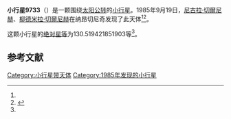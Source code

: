 {{Infobox planet
| bgcolour = #FFFFC0
| name = 9733 Valtikhonov
| symbol = 
| image = 
| caption = 
| discovery = yes
| discovery_ref = 
| discoverer = [[尼古拉·切爾尼赫|尼古拉·切爾尼赫]]、[[柳德米拉·切爾尼赫|柳德米拉·切爾尼赫]]
| discovery_site = [[纳昂切尼奇|纳昂切尼奇]] 
| discovered = 1985年9月19日
| designations = yes
| mp_name = 
| named_after = 
| alt_names = 1985 SC3/ 1972 RO1 / 1991 LJ5
| mp_category = [[主带小行星|主带小行星]]
| orbit_ref = <ref name="a">[http://ssd.jpl.nasa.gov/sbdb.cgi?sstr=9733 9733 Valtikhonov] {{Wayback|url=http://ssd.jpl.nasa.gov/sbdb.cgi?sstr=9733 |date=20070330191044 }}，小行星數據庫瀏覽器（JPL Small-Body Database Browser）－[[美国国家航空航天局|美国国家航空航天局]]喷气推进实验室</ref>
| epoch = 2456400.5 (2013年4月18日更新)
| aphelion = {{convert|2.621837296974841|AU|km|3|abbr=on|lk=out}}
| perihelion = {{convert|1.753461452267866|AU|km|3|abbr=on}}
| semimajor = {{convert|2.187649374621353|AU|km|3|abbr=on}}
| eccentricity = 0.198472355
| period = 1181.857191 [[日|日]]<br />3.24[[儒略年|儒略年]]
| avg_speed = 
| inclination = 6.408794914112274
| asc_node = 220.9550113438928
| mean_anomaly = 
| arg_peri = 130.519421851903
| satellites = 
| physical_characteristics = yes
| dimensions = 
| mass = 
| density = 
| surface_grav = 
| escape_velocity = 
| sidereal_day = 
| axial_tilt = 
| pole_ecliptic_lat = 
| pole_ecliptic_lon = 
| albedo = 
| temperatures= 
| temp_name1 = 
| mean_temp_1 = 
| max_temp_1 = 
| temp_name2 = 
| max_temp_2 = 
| spectral_type = 
| abs_magnitude = 130.519421851903
}}

'''小行星9733'''（{{lang-en|9733 Valtikhonov}}）是一颗围绕[[太阳|太阳]][[公转|公转]]的[[小行星|小行星]]。1985年9月19日，[[尼古拉·切爾尼赫|尼古拉·切爾尼赫]]、[[柳德米拉·切爾尼赫|柳德米拉·切爾尼赫]]在纳昂切尼奇发现了此天体<ref name="a" /><ref>{{cite news|title=小行星列表|url=http://cfa-www.harvard.edu/iau/lists/NumberedMPs.txt|accessdate=2013-07-08|newspaper=哈佛大学|archive-date=2008-05-17|archive-url=https://web.archive.org/web/20080517010638/http://cfa-www.harvard.edu/iau/lists/NumberedMPs.txt|dead-url=no}}</ref>。

这颗小行星的[[绝对星等|绝对星等]]为130.519421851903等<ref name="a" />。

==参考文献==
{{reflist}}
{{Minor Planet Number|[[小行星9732|小行星9732]]|[[小行星9734|小行星9734]]}}

{{小天体}}

[[Category:小行星带天体|Category:小行星带天体]]
[[Category:1985年发现的小行星|Category:1985年发现的小行星]]

{{asteroid-stub}}